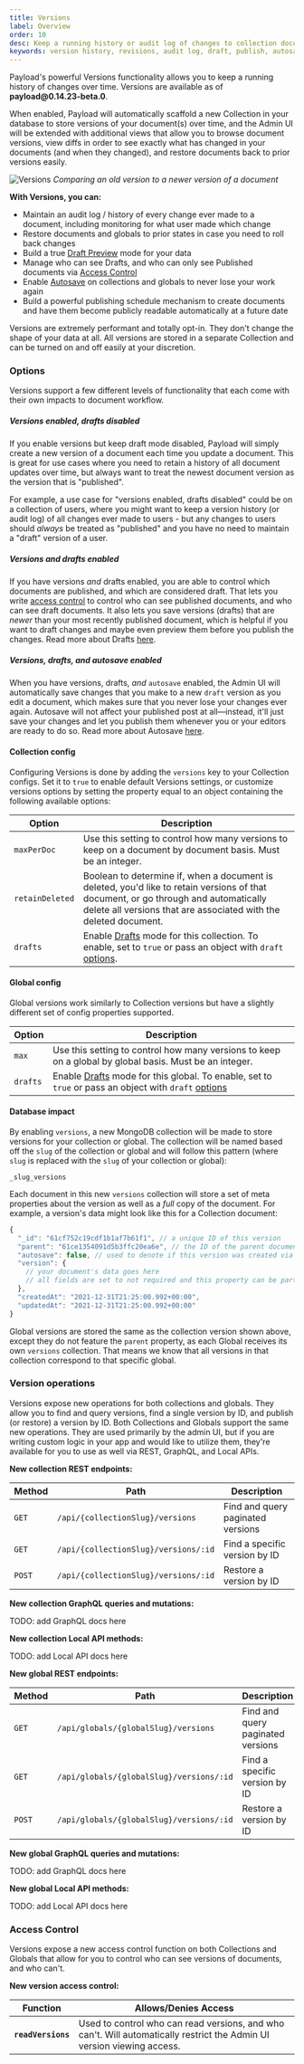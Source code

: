 ```yaml
---
title: Versions
label: Overview
order: 10
desc: Keep a running history or audit log of changes to collection documents and globals.
keywords: version history, revisions, audit log, draft, publish, autosave, Content Management System, cms, headless, javascript, node, react, express
---
```


<Banner>
  Payload's powerful Versions functionality allows you to keep a running history of changes over time. Versions are available as of <strong>payload@0.14.23-beta.0</strong>.
</Banner>

When enabled, Payload will automatically scaffold a new Collection in your database to store versions of your document(s) over time, and the Admin UI will be extended with additional views that allow you to browse document versions, view diffs in order to see exactly what has changed in your documents (and when they changed), and restore documents back to prior versions easily.

![Versions](/images/docs/versions.png)
*Comparing an old version to a newer version of a document*

**With Versions, you can:**

- Maintain an audit log / history of every change ever made to a document, including monitoring for what user made which change
- Restore documents and globals to prior states in case you need to roll back changes
- Build a true [Draft Preview](/docs/versions/drafts) mode for your data
- Manage who can see Drafts, and who can only see Published documents via [Access Control](/docs/access-control/overview)
- Enable [Autosave](/docs/versions/autosave) on collections and globals to never lose your work again
- Build a powerful publishing schedule mechanism to create documents and have them become publicly readable automatically at a future date

<Banner type="success">
	Versions are extremely performant and totally opt-in. They don't change the shape of your data at all. All versions are stored in a separate Collection and can be turned on and off easily at your discretion.
</Banner>

### Options

Versions support a few different levels of functionality that each come with their own impacts to document workflow.

##### Versions enabled, drafts disabled

If you enable versions but keep draft mode disabled, Payload will simply create a new version of a document each time you update a document. This is great for use cases where you need to retain a history of all document updates over time, but always want to treat the newest document version as the version that is "published".

For example, a use case for "versions enabled, drafts disabled" could be on a collection of users, where you might want to keep a version history (or audit log) of all changes ever made to users - but any changes to users should _always_ be treated as "published" and you have no need to maintain a "draft" version of a user.

##### Versions and drafts enabled

If you have versions _and_ drafts enabled, you are able to control which documents are published, and which are considered draft. That lets you write [access control](/docs/access-control/overview) to control who can see published documents, and who can see draft documents. It also lets you save versions (drafts) that are _newer_ than your most recently published document, which is helpful if you want to draft changes and maybe even preview them before you publish the changes. Read more about Drafts [here](/docs/versions/drafts).

##### Versions, drafts, and autosave enabled

When you have versions, drafts, _and_ `autosave` enabled, the Admin UI will automatically save changes that you make to a new `draft` version as you edit a document, which makes sure that you never lose your changes ever again. Autosave will not affect your published post at all—instead, it'll just save your changes and let you publish them whenever you or your editors are ready to do so. Read more about Autosave [here](/docs/versions/autosave).

#### Collection config

Configuring Versions is done by adding the `versions` key to your Collection configs. Set it to `true` to enable default Versions settings, or customize versions options by setting the property equal to an object containing the following available options:

| Option                       | Description  |
| ---------------------------- | -------------|
| `maxPerDoc`                  | Use this setting to control how many versions to keep on a document by document basis. Must be an integer. |
| `retainDeleted`              | Boolean to determine if, when a document is deleted, you'd like to retain versions of that document, or go through and automatically delete all versions that are associated with the deleted document. |
| `drafts `                    | Enable [Drafts](/docs/versions/drafts) mode for this collection. To enable, set to `true` or pass an object with `draft` [options](/docs/versions/drafts#options). |


#### Global config

Global versions work similarly to Collection versions but have a slightly different set of config properties supported.

| Option    | Description  |
| --------- | -------------|
| `max`     | Use this setting to control how many versions to keep on a global by global basis. Must be an integer. |
| `drafts`  | Enable [Drafts](/docs/versions/drafts) mode for this global. To enable, set to `true` or pass an object with `draft` [options](/docs/versions/drafts#options) |


#### Database impact

By enabling `versions`, a new MongoDB collection will be made to store versions for your collection or global. The collection will be named based off the `slug` of the collection or global and will follow this pattern (where `slug` is replaced with the `slug` of your collection or global):

```
_slug_versions
```

Each document in this new `versions` collection will store a set of meta properties about the version as well as a _full_ copy of the document. For example, a version's data might look like this for a Collection document:

```js
{
  "_id": "61cf752c19cdf1b1af7b61f1", // a unique ID of this version
  "parent": "61ce1354091d5b3ffc20ea6e", // the ID of the parent document
  "autosave": false, // used to denote if this version was created via autosave
  "version": {
    // your document's data goes here
    // all fields are set to not required and this property can be partially complete
  },
  "createdAt": "2021-12-31T21:25:00.992+00:00",
  "updatedAt": "2021-12-31T21:25:00.992+00:00"
}
```

Global versions are stored the same as the collection version shown above, except they do not feature the `parent` property, as each Global receives its own `versions` collection. That means we know that all versions in that collection correspond to that specific global.

### Version operations

Versions expose new operations for both collections and globals. They allow you to find and query versions, find a single version by ID, and publish (or restore) a version by ID. Both Collections and Globals support the same new operations. They are used primarily by the admin UI, but if you are writing custom logic in your app and would like to utilize them, they're available for you to use as well via REST, GraphQL, and Local APIs.

**New collection REST endpoints:**

| Method   | Path                                 | Description                            |
| -------- | ------------------------------------ | -------------------------------------- |
| `GET`    | `/api/{collectionSlug}/versions`     | Find and query paginated versions      |
| `GET`    | `/api/{collectionSlug}/versions/:id` | Find a specific version by ID          |
| `POST`   | `/api/{collectionSlug}/versions/:id` | Restore a version by ID                |

**New collection GraphQL queries and mutations:**

TODO: add GraphQL docs here

**New collection Local API methods:**

TODO: add Local API docs here

**New global REST endpoints:**

| Method   | Path                                     | Description                            |
| -------- | ---------------------------------------- | -------------------------------------- |
| `GET`    | `/api/globals/{globalSlug}/versions`     | Find and query paginated versions      |
| `GET`    | `/api/globals/{globalSlug}/versions/:id` | Find a specific version by ID          |
| `POST`   | `/api/globals/{globalSlug}/versions/:id` | Restore a version by ID                |

**New global GraphQL queries and mutations:**

TODO: add GraphQL docs here

**New global Local API methods:**

TODO: add Local API docs here

### Access Control

Versions expose a new access control function on both Collections and Globals that allow for you to control who can see versions of documents, and who can't.

**New version access control:**

| Function                 | Allows/Denies Access |
| ------------------------ | -------------------- |
| **`readVersions`**       | Used to control who can read versions, and who can't. Will automatically restrict the Admin UI version viewing access. |
